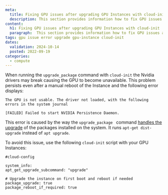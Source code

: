 ```yaml
---
meta:
  title: Fixing GPU issues after upgrading GPU Instances with cloud-init
  description: This section provides information how to fix GPU issues after upgrading Scaleway GPU Instances with cloud-init
content:
  h1: Fixing GPU issues after upgrading GPU Instances with cloud-init
  paragraph:  This section provides information how to fix GPU issues after upgrading Scaleway GPU Instances with cloud-init
tags: gpu issue error upgrade gpu-instance cloud-init
dates:
  validation: 2024-10-14
  posted: 2022-09-19
categories:
  - compute
---
```


When running the `upgrade_package` command with `cloud-init` the Nvidia drivers may break causing the GPU to become unavailable. This problem persists even after a manual reboot of the Instance and the following error displays: 

```
The GPU is not usable. The driver not loaded, with the following errors in the system journal

[FAILED] Failed to start NVIDIA Persistence Daemon.
```

This error is caused by the way the `upgrade_package ` command [handles the upgrade](https://cloudinit.readthedocs.io/en/latest/topics/examples.html#additional-apt-configuration-and-repositories) of the packages installed on the system. It runs `apt-get dist-upgrade` instead of `apt upgrade`.

To avoid this issue, use the following `cloud-init` script with your GPU Instances:

```
#cloud-config

system_info:
apt_get_upgrade_subcommand: "upgrade"

# Upgrade the instance on first boot and reboot if needed
package_upgrade: true
package_reboot_if_required: true
```